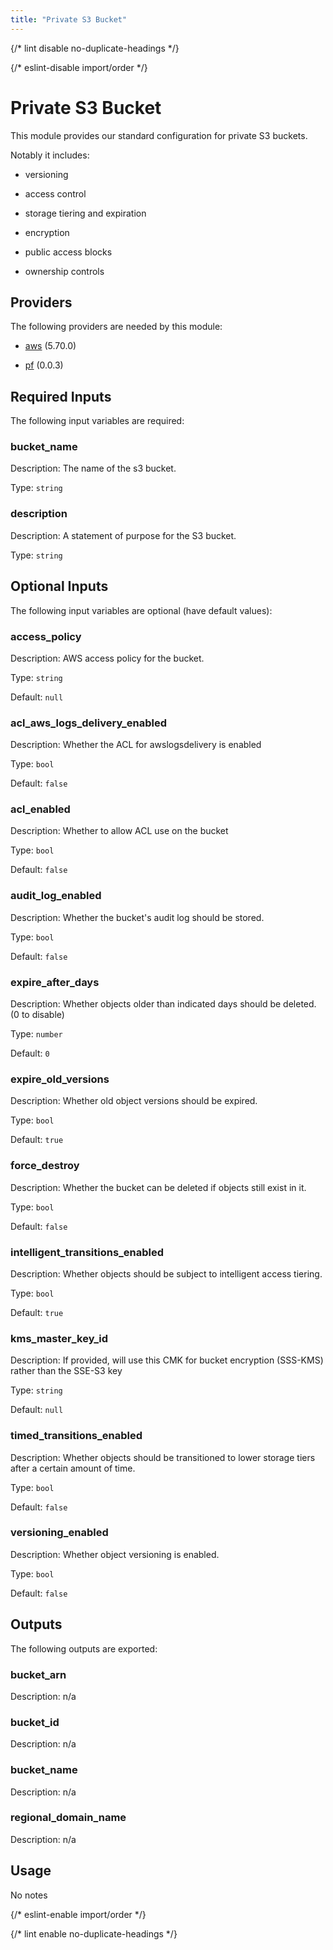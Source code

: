 ```yaml
---
title: "Private S3 Bucket"
---
```



{/* lint disable no-duplicate-headings */}

{/* eslint-disable import/order */}

<ModuleHeader
  name="aws_s3_private_bucket"
  sourceHref="https://github.com/Panfactum/stack/tree/__PANFACTUM_VERSION_EDGE__/packages/infrastructure/aws_s3_private_bucket"
  status="stable"
  type="submodule"
/>

# Private S3 Bucket

This module provides our standard configuration for private S3 buckets.

Notably it includes:

- versioning

- access control

- storage tiering and expiration

- encryption

- public access blocks

- ownership controls

## Providers

The following providers are needed by this module:

- [aws](https://registry.terraform.io/providers/hashicorp/aws/5.70.0/docs) (5.70.0)

- [pf](https://registry.terraform.io/providers/panfactum/pf/0.0.3/docs) (0.0.3)

## Required Inputs

The following input variables are required:

### bucket_name

Description: The name of the s3 bucket.

Type: `string`

### description

Description: A statement of purpose for the S3 bucket.

Type: `string`

## Optional Inputs

The following input variables are optional (have default values):

### access_policy

Description: AWS access policy for the bucket.

Type: `string`

Default: `null`

### acl_aws_logs_delivery_enabled

Description: Whether the ACL for awslogsdelivery is enabled

Type: `bool`

Default: `false`

### acl_enabled

Description: Whether to allow ACL use on the bucket

Type: `bool`

Default: `false`

### audit_log_enabled

Description: Whether the bucket's audit log should be stored.

Type: `bool`

Default: `false`

### expire_after_days

Description: Whether objects older than indicated days should be deleted. (0 to disable)

Type: `number`

Default: `0`

### expire_old_versions

Description: Whether old object versions should be expired.

Type: `bool`

Default: `true`

### force_destroy

Description: Whether the bucket can be deleted if objects still exist in it.

Type: `bool`

Default: `false`

### intelligent_transitions_enabled

Description: Whether objects should be subject to intelligent access tiering.

Type: `bool`

Default: `true`

### kms_master_key_id

Description: If provided, will use this CMK for bucket encryption (SSS-KMS) rather than the SSE-S3 key

Type: `string`

Default: `null`

### timed_transitions_enabled

Description: Whether objects should be transitioned to lower storage tiers after a certain amount of time.

Type: `bool`

Default: `false`

### versioning_enabled

Description: Whether object versioning is enabled.

Type: `bool`

Default: `false`

## Outputs

The following outputs are exported:

### bucket_arn

Description: n/a

### bucket_id

Description: n/a

### bucket_name

Description: n/a

### regional_domain_name

Description: n/a

## Usage

No notes

{/* eslint-enable import/order */}

{/* lint enable no-duplicate-headings */}
